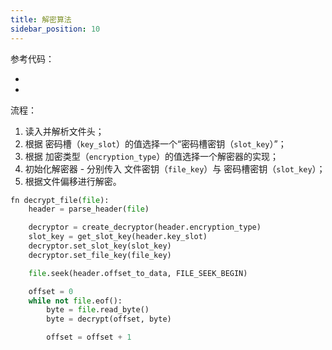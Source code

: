```yaml
---
title: 解密算法
sidebar_position: 10
---
```



参考代码：

- <CodeRef at="1dcb48a" file="src/kugou/kgm_decryptor.rs#L67-L99" />
- <CodeRef at="1dcb48a" file="src/kugou/kgm_crypto_factory.rs#L46" />

流程：

1. 读入并解析文件头；
2. 根据 密码槽（`key_slot`）的值选择一个“密码槽密钥（`slot_key`）”；
3. 根据 加密类型（`encryption_type`）的值选择一个解密器的实现；
4. 初始化解密器 - 分别传入 文件密钥（`file_key`）与 密码槽密钥（`slot_key`）；
5. 根据文件偏移进行解密。

```py title="伪代码"
fn decrypt_file(file):
    header = parse_header(file)

    decryptor = create_decryptor(header.encryption_type)
    slot_key = get_slot_key(header.key_slot)
    decryptor.set_slot_key(slot_key)
    decryptor.set_file_key(file_key)

    file.seek(header.offset_to_data, FILE_SEEK_BEGIN)

    offset = 0
    while not file.eof():
        byte = file.read_byte()
        byte = decrypt(offset, byte)

        offset = offset + 1
```
